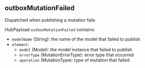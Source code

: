 ## outboxMutationFailed

Dispatched when publishing a mutation fails

HubPayload `outboxMutationFailed` contains:
- `modelName` (String): the name of the model that failed to publish
- `element`:
    - `model` (Model): the model instance that failed to publish
    - `errorType` (MutationErrorType): error type that occurred
    - `operation` (MutationType): type of mutation that failed
